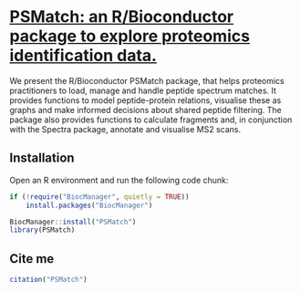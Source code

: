 # [PSMatch: an R/Bioconductor package to explore proteomics identification data.](https://osf.io/preprints/osf/62v9p_v1)

We present the R/Bioconductor PSMatch package, that helps proteomics practitioners to load,
manage and handle peptide spectrum matches. It provides functions to model peptide-protein 
relations, visualise these as graphs and make informed decisions about shared peptide filtering. 
The package also provides functions to calculate fragments and, in conjunction with the Spectra 
package, annotate and visualise MS2 scans.

## Installation

Open an R environment and run the following code chunk:

```r
if (!require("BiocManager", quietly = TRUE))
    install.packages("BiocManager")

BiocManager::install("PSMatch")
library(PSMatch)
```
## Cite me

```r
citation("PSMatch")
```

